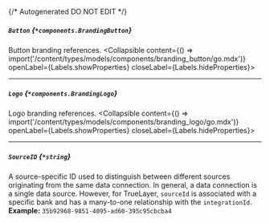 {/* Autogenerated DO NOT EDIT  */}

##### `Button` *{`*components.BrandingButton`}*
Button branding references.
<Collapsible content={() => import('/content/types/models/components/branding_button/go.mdx')} openLabel={Labels.showProperties} closeLabel={Labels.hideProperties}>
</Collapsible>

---
##### `Logo` *{`*components.BrandingLogo`}*
Logo branding references.
<Collapsible content={() => import('/content/types/models/components/branding_logo/go.mdx')} openLabel={Labels.showProperties} closeLabel={Labels.hideProperties}>
</Collapsible>

---
##### `SourceID` *{`*string`}*
A source\-specific ID used to distinguish between different sources originating from the same data connection. In general, a data connection is a single data source. However, for TrueLayer, `sourceId` is associated with a specific bank and has a many\-to\-one relationship with the `integrationId`.
<br/>
**Example:** `35b92968-9851-4095-ad60-395c95cbcba4`



